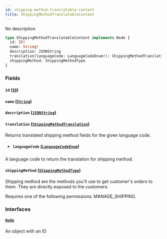 ```yaml
---
id: shipping-method-translatable-content
title: ShippingMethodTranslatableContent
---
```


No description

```graphql
type ShippingMethodTranslatableContent implements Node {
  id: ID!
  name: String!
  description: JSONString
  translation(languageCode: LanguageCodeEnum!): ShippingMethodTranslation
  shippingMethod: ShippingMethodType
}
```

### Fields

#### `id` ([`ID`](../../../developer/api-reference/scalars/id))

#### `name` ([`String`](../../../developer/api-reference/scalars/string))

#### `description` ([`JSONString`](../../../developer/api-reference/scalars/jsonstring))

#### `translation` ([`ShippingMethodTranslation`](../../../developer/api-reference/objects/shipping-method-translation))

Returns translated shipping method fields for the given language code.

- ##### `languageCode` ([`LanguageCodeEnum`](../../../developer/api-reference/enums/language-code-enum))

A language code to return the translation for shipping method.

#### `shippingMethod` ([`ShippingMethodType`](../../../developer/api-reference/objects/shipping-method-type))

Shipping method are the methods you'll use to get customer's orders to them. They are directly exposed to the customers.

Requires one of the following permissions: MANAGE_SHIPPING.

### Interfaces

#### [`Node`](../../../developer/api-reference/interfaces/node)

An object with an ID
